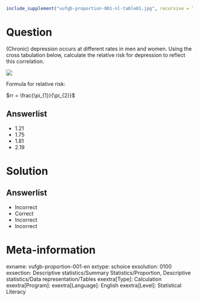 ```r
include_supplement("vufgb-proportion-001-nl-table01.jpg", recursive = TRUE)
```

Question
========
  
(Chronic) depression occurs at different rates in men and women. Using the cross tabulation below, calculate the relative risk for depression to reflect this correlation.

![](vufgb-proportion-001-nl-table01.jpg)
  
Formula for relative risk:

$rr = \frac{\pi_{1}}{\pi_{2}}$

Answerlist
----------
* 1.21
* 1.75
* 1.81
* 2.19


Solution
========

Answerlist
----------
* Incorrect
* Correct
* Incorrect
* Incorrect

Meta-information
================
exname: vufgb-proportion-001-en
extype: schoice
exsolution: 0100
exsection: Descriptive statistics/Summary Statistics/Proportion, Descriptive statistics/Data representation/Tables
exextra[Type]: Calculation
exextra[Program]: 
exextra[Language]: English
exextra[Level]: Statistical Literacy
